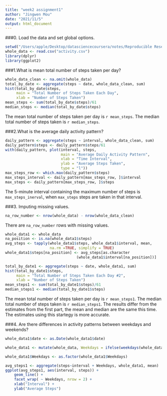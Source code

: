 ```yaml
---
title: "week2 assignment1"
author: "Jingwen Mou"
date: "2021/11/5"
output: html_document
---
```


###0. Load the data and set global options.

```r
setwd("/Users/apple/Desktop/datasciencecoursera/notes/Reproducible Research/week2/a1")
whole_data <- read.csv("activity.csv")
library(dplyr)
library(ggplot2)
```


###1.What is mean total number of steps taken per day? 

```r
whole_data_clean <- na.omit(whole_data)
total_by_date <- aggregate(steps ~ date, whole_data_clean, sum)
hist(total_by_date$steps,
     main = "Total Number of Steps Taken Each Day",
     xlab = "Number of Steps Taken")
mean_steps <- sum(total_by_date$steps)/61
median_steps <- median(total_by_date$steps)
```

The mean total number of steps taken per day is `r mean_steps`.
The median total number of steps taken is `r median_steps`.


###2.What is the average daily activity pattern?

```r
daily_pattern <- aggregate(steps ~ interval, whole_data_clean, sum)
daily_pattern$steps <- daily_pattern$steps/61
with(daily_pattern, plot(interval, steps,
                         main = "Average Daily Activity Pattern",
                         xlab = "Time Interval",
                         ylab = "Average Steps Taken",
                         type = "l"))
max_steps_row <- which.max(daily_pattern$steps)
max_steps_interval <- daily_pattern[max_steps_row, ]$interval
max_steps <- daily_pattern[max_steps_row, ]$steps
```

The 5-minute interval containing the maximum number of steps is `max_steps_inerval`, when `max_steps` steps are taken in that interval.


###3. Imputing missing values.

```r
na_row_number <- nrow(whole_data) - nrow(whole_data_clean)
```

There are `na_row_number` rows with missing values.

```r
whole_data1 <- whole_data
na_position <- is.na(whole_data1$steps)
avg_steps <- tapply(whole_data1$steps, whole_data1$interval, mean,
                    na.rm =TRUE, simplify = TRUE)
whole_data1$steps[na_position] <- avg_steps[as.character
                                (whole_data1$interval[na_position])]
```

```r
total_by_date1 <- aggregate(steps ~ date, whole_data1, sum)
hist(total_by_date1$steps,
     main = "Total Number of Steps Taken Each Day #2",
     xlab = "Number of Steps Taken")
mean_steps1 <- sum(total_by_date1$steps)/61
median_steps1 <- median(total_by_date1$steps)
```

The mean total number of steps taken per day is `r mean_steps1`.
The median total number of steps taken is `r median_steps1`.
The results differ from the estimates from the first part, the mean and median are the same this time. The estimates using this startegy is more accurate.


###4. Are there differences in activity patterns between weekdays and weekends?


```r
whole_data1$date <- as.Date(whole_data1$date)

whole_data1 <- mutate(whole_data, Weekdays = ifelse(weekdays(whole_data1$date) == "星期六" | weekdays(whole_data1$date) == "星期日", "weekend", "weekday"))

whole_data1$Weekdays <- as.factor(whole_data1$Weekdays)
```

```r
avg_steps1 <- aggregate(steps~interval + Weekdays, whole_data1, mean)
ggplot(avg_steps1, aes(interval, steps)) +
    geom_line() +
    facet_wrap( ~ Weekdays, nrow = 2) +
    xlab("Interval") +
    ylab("Average Steps")
```

